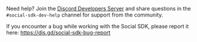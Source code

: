 Need help? Join the [Discord Developers Server](https://discord.gg/discord-developers) and share questions in the `#social-sdk-dev-help` channel for support from the community.

If you encounter a bug while working with the Social SDK, please report it here:  https://dis.gd/social-sdk-bug-report
